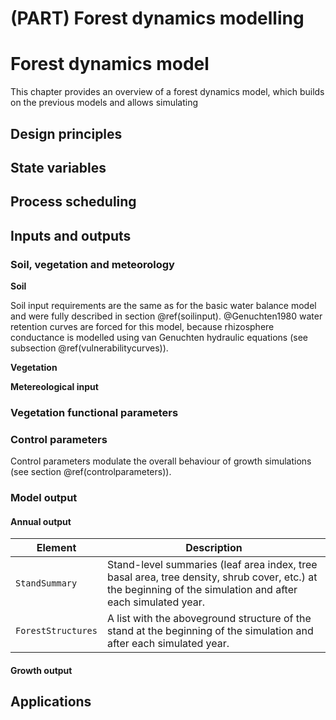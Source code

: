 # (PART) Forest dynamics modelling {-}

# Forest dynamics model {#dynamicsmodelling}

This chapter provides an overview of a forest dynamics model, which builds on the previous models and allows simulating 

## Design principles


## State variables


## Process scheduling


## Inputs and outputs

### Soil, vegetation and meteorology

**Soil**

Soil input requirements are the same as for the basic water balance model and were fully described in section \@ref(soilinput). @Genuchten1980 water retention curves are forced for this model, because rhizosphere conductance is modelled using van Genuchten hydraulic equations (see subsection \@ref(vulnerabilitycurves)).

**Vegetation**

**Metereological input**

### Vegetation functional parameters

### Control parameters

Control parameters modulate the overall behaviour of growth simulations (see section \@ref(controlparameters)).

### Model output {#forestdynamicsoutput}

#### Annual output


| Element | Description                                                |
|---------|------------------------------------------------------------|
| `StandSummary`| Stand-level summaries (leaf area index, tree basal area, tree density, shrub cover, etc.) at the beginning of the simulation and after each simulated year. |
| `ForestStructures`| A list with the aboveground structure of the stand at the beginning of the simulation and after each simulated year. |

#### Growth output


## Applications
